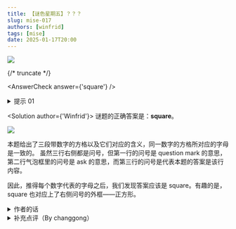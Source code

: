 ```yaml
---
title: 【谜色星期五】？？？
slug: mise-017
authors: [winfrid]
tags: [mise]
date: 2025-01-17T20:00
---
```


![](./mise-017.assets/mise-017.webp)

{/* truncate */}

<AnswerCheck answer={'square'} />

<details>
    <summary>提示 01</summary>

    第一个图案中，1 至 12 每个格子是一个字母，对应的词组是“问号”。
</details>

<Solution author={'Winfrid'}>
谜题的正确答案是：**square**。

![](./mise-017.assets/mise-017-sol.webp)

本题给出了三段带数字的方格以及它们对应的含义，同一数字的方格所对应的字母是一致的。
虽然三行右侧都是问号，但第一行的问号是 question mark 的意思，第二行气泡框里的问号是 ask 的意思，而第三行的问号是代表本题的答案是该行内容。

因此，推得每个数字代表的字母之后，我们发现答案应该是 square。有趣的是，square 也对应上了右侧问号的外框——正方形。
</Solution>

<details>
    <summary>作者的话</summary>

    其实本期最后产生了四个有微弱差别的稿件。在询问了五月以及谜协 staff 的意见后，最后现在的这一版以绝对优势在投票中胜出。

    <center>
        ![](./mise-017.assets/mise-017-sol-1.webp)
    </center>

    四个稿件如上所示，其中第一行两题的标题为《解构主义》，第二行两题的标题为《？？？》。不知道大家喜欢哪个版本呢？
</details>

<details>
    <summary>补充点评（By changgong）</summary>

    看过好几个版本的题干，认为本题的入手点还是在于第一幅图片代表的含义，剩余部分为对于解答的验证，
    作为一道图片形式的谜题，第一个问号图片所可能代表的歧义又少之又少，
    一旦意识到所指的含义就是问号本身，那么问题便迎刃而解，这个过程是相当有趣的。
    如果先确定第二个图片，利用 nutri 也可以找出第一个图片所指的英文。
    本题的趣味也在于每个图片中的问号含义不尽相同，希望大家可以从找寻符号的不同所指中获得快乐。
</details>
